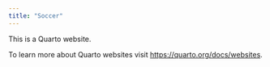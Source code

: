```yaml
---
title: "Soccer"
---
```


This is a Quarto website.

To learn more about Quarto websites visit <https://quarto.org/docs/websites>.
